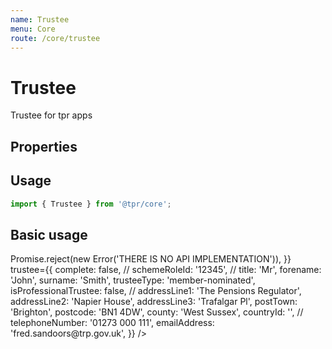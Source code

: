 ```yaml
---
name: Trustee
menu: Core
route: /core/trustee
---
```



# Trustee

Trustee for tpr apps

## Properties

<Props of={Trustee} />

## Usage

```js
import { Trustee } from '@tpr/core';
```

## Basic usage

<Playground>
	<Trustee
		onSave={console.log}
		onRemove={console.log}
		onCorrect={console.log}
		api={{
			get: () => Promise.reject(new Error('THERE IS NO API IMPLEMENTATION')),
		}}
		trustee={{
			complete: false,
			//
			schemeRoleId: '12345',
			//
			title: 'Mr',
			forename: 'John',
			surname: 'Smith',
			trusteeType: 'member-nominated',
			isProfessionalTrustee: false,
			//
			addressLine1: 'The Pensions Regulator',
			addressLine2: 'Napier House',
			addressLine3: 'Trafalgar Pl',
			postTown: 'Brighton',
			postcode: 'BN1 4DW',
			county: 'West Sussex',
			countryId: '',
			//
			telephoneNumber: '01273 000 111',
			emailAddress: 'fred.sandoors@trp.gov.uk',
		}}
	/>
</Playground>
